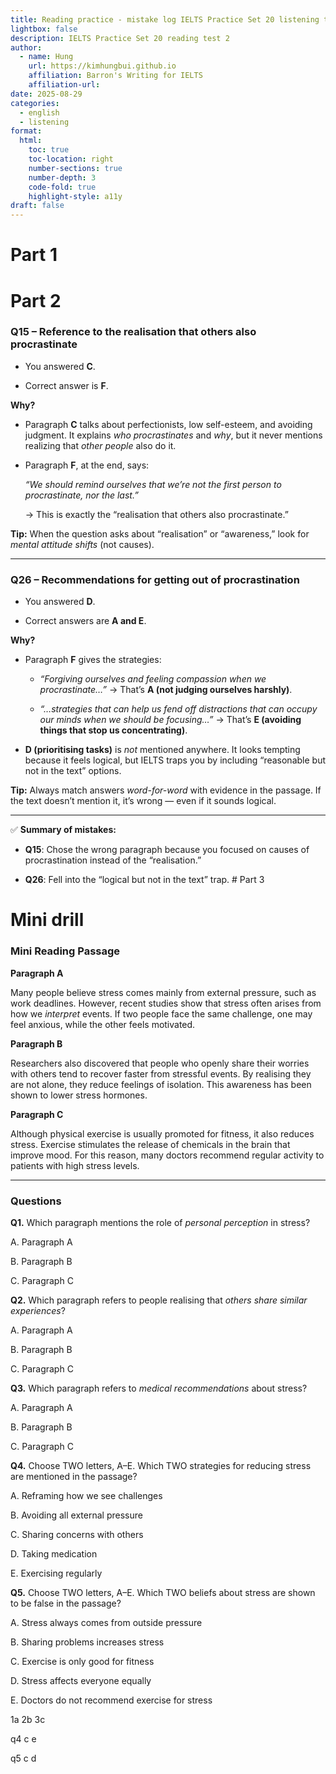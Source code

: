```yaml
---
title: Reading practice - mistake log IELTS Practice Set 20 listening test 2
lightbox: false
description: IELTS Practice Set 20 reading test 2
author:
  - name: Hung
    url: https://kimhungbui.github.io
    affiliation: Barron's Writing for IELTS
    affiliation-url:
date: 2025-08-29
categories:
  - english
  - listening
format:
  html:
    toc: true
    toc-location: right
    number-sections: true
    number-depth: 3
    code-fold: true
    highlight-style: a11y
draft: false
---
```

# Part 1


# Part 2

### **Q15 – Reference to the realisation that others also procrastinate**

- You answered **C**.
    
- Correct answer is **F**.
    

  

**Why?**

- Paragraph **C** talks about perfectionists, low self-esteem, and avoiding judgment. It explains _who procrastinates_ and _why_, but it never mentions realizing that _other people_ also do it.
    
- Paragraph **F**, at the end, says:
    
    _“We should remind ourselves that we’re not the first person to procrastinate, nor the last.”_
    
    → This is exactly the “realisation that others also procrastinate.”
    

  

**Tip:** When the question asks about “realisation” or “awareness,” look for _mental attitude shifts_ (not causes).

---

### **Q26 – Recommendations for getting out of procrastination**

- You answered **D**.
    
- Correct answers are **A and E**.
    

  

**Why?**

- Paragraph **F** gives the strategies:
    
    - _“Forgiving ourselves and feeling compassion when we procrastinate…”_ → That’s **A (not judging ourselves harshly)**.
        
    - _“…strategies that can help us fend off distractions that can occupy our minds when we should be focusing…”_ → That’s **E (avoiding things that stop us concentrating)**.
        
    
- **D (prioritising tasks)** is _not_ mentioned anywhere. It looks tempting because it feels logical, but IELTS traps you by including “reasonable but not in the text” options.
    

  

**Tip:** Always match answers _word-for-word_ with evidence in the passage. If the text doesn’t mention it, it’s wrong — even if it sounds logical.

---

✅ **Summary of mistakes:**

- **Q15**: Chose the wrong paragraph because you focused on causes of procrastination instead of the “realisation.”
    
- **Q26**: Fell into the “logical but not in the text” trap.
# Part 3



# Mini drill

### **Mini Reading Passage**

  

**Paragraph A**

Many people believe stress comes mainly from external pressure, such as work deadlines. However, recent studies show that stress often arises from how we _interpret_ events. If two people face the same challenge, one may feel anxious, while the other feels motivated.

  

**Paragraph B**

Researchers also discovered that people who openly share their worries with others tend to recover faster from stressful events. By realising they are not alone, they reduce feelings of isolation. This awareness has been shown to lower stress hormones.

  

**Paragraph C**

Although physical exercise is usually promoted for fitness, it also reduces stress. Exercise stimulates the release of chemicals in the brain that improve mood. For this reason, many doctors recommend regular activity to patients with high stress levels.

---

### **Questions**

  

**Q1.** Which paragraph mentions the role of _personal perception_ in stress?

A. Paragraph A

B. Paragraph B

C. Paragraph C

  

**Q2.** Which paragraph refers to people realising that _others share similar experiences_?

A. Paragraph A

B. Paragraph B

C. Paragraph C

  

**Q3.** Which paragraph refers to _medical recommendations_ about stress?

A. Paragraph A

B. Paragraph B

C. Paragraph C

  

**Q4.** Choose TWO letters, A–E. Which TWO strategies for reducing stress are mentioned in the passage?

A. Reframing how we see challenges

B. Avoiding all external pressure

C. Sharing concerns with others

D. Taking medication

E. Exercising regularly

  

**Q5.** Choose TWO letters, A–E. Which TWO beliefs about stress are shown to be false in the passage?

A. Stress always comes from outside pressure

B. Sharing problems increases stress

C. Exercise is only good for fitness

D. Stress affects everyone equally

E. Doctors do not recommend exercise for stress


1a
2b
3c

q4 c e

q5 c d